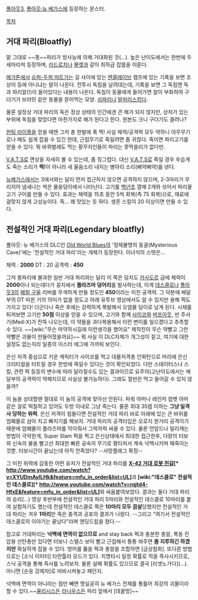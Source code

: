 [[폴아웃3]], [[폴아웃:뉴 베가스]]에 등장하는 몬스터.

[[목차]]

== 거대 파리(Bloatfly) ==
말 그대로 ~~똥~~파리가 방사능에 의해 거대화된 것(...). 높은 난이도에서는 한번에 두세마리씩 등장하며, [[라드로치]]나 [[몰렛]]과 같이 최하급 잡몹을 이룬다. 

[[메가톤]]에서 [[슈퍼-두퍼 마트]]가는 길 사이에 있는 [[엔클레이브]] 캠프에 있는 기록을 보면 조상이 등에 아니냐는 말이 나온다. 전투시 독침을 날려대는데, 기록을 보면 그 독침엔 독과 파리알(!)이 들어있다는 내용이 나온다. 독침이 동물에게 들어가면 알이 부화하여 구더기가 브라민 같은 동물을 뜯어먹는 모양. [[쇠파리]]나 [[말파리]]스럽다.

물론 설정상 거대 파리의 독은 정상 상태의 인간에겐 큰 해가 되지 않지만, 상처가 있는 부위에 독침을 맞았다면 마찬가지로 해가 된다고 한다. 원본도 크니 구더기도 클려나? 

[[헌팅 라이플]]을 얻을 때엔 그저 총 한발에 푹 찍! 사실 체력/공격력 모두 약하니 아무무기로나 패도 쉽게 잡을 수 있긴 한데, 근접무기로 죽일려면 좀 귀찮다. 죽이면 파리고기를 얻을 수 있다. 뭐 바퀴벌레도 먹는 황무지인들이 파리는 못먹을리가 없다만.

[[V.A.T.S]]로 면상을 자세히 볼 수 있는데, 좀 징그럽다. 대신 [[V.A.T.S]]로 죽일 경우 우습게도 죽는 소리가 '''찍!'''이 아니라 새 울음소리 내지는 병아리 소리(삐약삐약)를 낸다.

[[뉴베가스]]에서는 3에서와는 달리 먼저 접근하지 않으면 공격하지 않으며, 2-3마리가 무리지어 냄새나는 썩은 물웅덩이에서 나타난다. 고기를 [[백년초]] 열매 2개와 섞어서 파리꿀 고기 구이를 만들 수 있다. 효과는 체력을 15초 동안 5씩 회복(즉 75 회복)으로, 재료에 걸맞지 않게 고성능이다. 즉… 꽤 맛있는 듯 하다. 생존 스킬이 20 이상이면 만들 수 있다.

== 전설적인 거대 파리(Legendary bloatfly) ==
폴아웃: 뉴 베가스의 DLC인 [[Old World Blues]]의 '정체불명의 동굴(Mysterious Cave)'에는 '전설적인 거대 파리'라는 개체가 등장한다. 이녀석의 스탯은...

체력 : '''2000'''
DT : 20
공격력 : '''450'''

그저 똥파리에 불과한 일반 거대 파리와는 달리 이 쪽은 덩치도 [[카사도르]] 급에 체력이 '''2000'''이나 되는데다가 꽁지에서 '''플라즈마 덩어리'''를 발사하는데, 이게 [[데스클로]]나 [[폴아웃3]]의 [[페럴 구울]] 리버를 무색하게 만들 정도인 '''450'''이라는 미친 공격력. 그 덕분에 배달부의 DT 따윈 거의 의미가 없을 정도고 아래 유투브 영상에서도 알 수 있지만 용해 퍽도 가지고 있다! 더군다나 죽은 후에는 강력하게 폭발해서 오염물 덩이로 남게 된다. 시체를 뒤져보면 고기만 '''50점''' 이상을 얻을 수 있으며, 고기와 함께 [[사이코]]와 [[버프아웃]], 빈 주사기(Med-X)가 잔뜩 나오는데, 이 약들을 과다복용해서 이런 변이를 일으켰다고 추측할 수 있다. ~~[wiki:"무슨 마약하시길래 이런생각을 했어요" 제작진이 무슨 약빨고 그런 약빨은 괴물이 만들어졌을까요]~~  뭐 사실 이 DLC자체가 개그성이 짙고, 여기에 대한 설정도 없는지라 일종의 이스터 에그에 가까워 보인다.

은신 저격 중심으로 키운 캐릭터가 사이코를 먹고 대물저격총 인화탄으로 머리에 은신 크리티컬을 터트릴 경우 한방에 죽일수 있다는 것이 확인되었다. 다만 스테이터스나 스킬, 관련 퍽 등등의 변수에 따라 달라질수도 있는 결과이므로 요주의(고난이도에서는 배달부의 공격력이 약해지므로 사실상 불가능하다). 그래도 절반은 먹고 들어갈 수 있지 않을까?

이 놈을 상대할땐 절대로 이 놈의 공격에 맞아선 안된다. 파워 아머나 레인저 컴뱃 아머 같은 걸로 떡칠하고 있어도 두방 이내로 그냥 죽는다. 물론 최대 35렙 이하는 '''그냥 일격사 당하는 위력'''. 은신 저격이 힘들다면 전설적인 거대 파리 바로 아래에 있는 큰 바위를 엄폐물로 삼아 치고 빠지기를 해보자. 거대 파리의 공격타입은 오로지 원거리 공격이기 때문에 엄폐물이 플라즈마를 막아줘서 그럭저럭 싸울 수 있다. 물론 언암드나 밀리캐는 방법이 극악한게, Super Slam 퍽을 찍고 은신상태에서 최대한 접근한후, 다량의 터보와 신속의 물을 빨고선 최대한 빠른 공속의 무기로 평타처서 계속 넉백시키며 패죽이는것뿐. 터보시간이 끝났는데 아직 안죽었다? --사망플래그 확정--

그 미친 위력에 감동한 어떤 유저가 전설적인 거대 파리를 '''[[X-42 거대 로봇 전갈]][* http://www.youtube.com/watch?v=XYUDmAyILHk&feature=mfu_in_order&list=UL]'''과 '''[wiki:"데스클로" 전설적인 데스클로][* http://www.youtube.com/watch?v=rqjtd4-HfxE&feature=mfu_in_order&list=UL]'''와 싸움붙여보았다. 결과는 둘다 거대 파리의 승리(...) 영상 후반부에 전설적인 거대 파리 5마리와 전설적인 데스클로 10마리를 붙여 실험하기도 했는데 전설적인 데스클로 쪽은 '''10마리 모두 끔살'''당했지만 전설적인 거대 파리는 겨우 '''1마리'''만 죽은 충격과 공포의 결과가 나왔다. --그리고 "여기서 전설적인 데스클로의 이야기는 끝났다"라며 엔딩드립을 쳤다.--

참고로 거대파리는 '''넉백에 면역이 없으므로''' and stay back 퍽과 충분한 총알, 폭동 진압용 산탄총만 있다면 터보나 스텔스 보이 빨고 근접해서 퉁퉁 쏴주면 '''좀 지루하긴 하겠지만''' 확실하게 잡을 수 있다. 방어를 뚫을 퍽과 총알을 조합하면 [금상첨화]. 또다른 방법으로는 [소닉 이미터] 타란툴라 모드가 있다. 치명타시 일정 확률로 적을 즉사시키므로, 스닉 공격을 통해 즉사를 노려보자. 물론 실패 확률도 있으므로 결국 [리셋노가다](...). 아니면 [순응 강제자]로 마비시켜놓고 패던지.

넉백에 면역이 아니라는 점만 빼면 명실공히 뉴 베가스 전체를 통틀어 최강의 괴물이라 할 수 있다.~~[[율리시스]]든 [[라니우스]]든 파리 앞에서 [데꿀멍]~~

